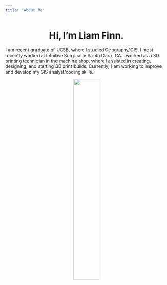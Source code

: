 ```yaml
---
title: "About Me"
---
```

  
<center>
# Hi, I'm Liam Finn.
</center>

I am recent graduate of UCSB, where I studied Geography/GIS. I most recently worked at Intuitive Surgical in Santa Clara, CA. I worked as a 3D printing technician in the machine shop, where I assisted in creating, designing, and starting 3D print builds. Currently, I am working to improve and develop my GIS analyst/coding skills.

<center>
![](img/IMG_2485.jpeg.jpg){width="40%"}
